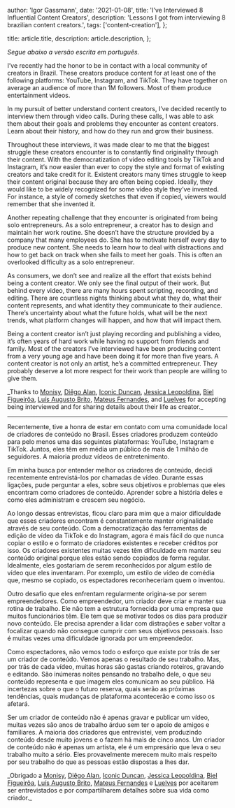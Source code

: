 
  author: 'Igor Gassmann',
  date: '2021-01-08',
  title: 'I’ve Interviewed 8 Influential Content Creators',
  description: 'Lessons I got from interviewing 8 brazilian content creators.',
  tags: ['content-creation'],
};

  title: article.title,
  description: article.description,
};


_Segue abaixo a versão escrita em português._

I’ve recently had the honor to be in contact with a local community of creators in Brazil. These
creators produce content for at least one of the following platforms: YouTube, Instagram, and
TikTok. They have together on average an audience of more than 1M followers. Most of them produce
entertainment videos.

In my pursuit of better understand content creators, I’ve decided recently to interview them through
video calls. During these calls, I was able to ask them about their goals and problems they
encounter as content creators. Learn about their history, and how do they run and grow their
business.

Throughout these interviews, it was made clear to me that the biggest struggle these creators
encounter is to constantly find originality through their content. With the democratization of video
editing tools by TikTok and Instagram, it’s now easier than ever to copy the style and format of
existing creators and take credit for it. Existent creators many times struggle to keep their
content original because they are often being copied. Ideally, they would like to be widely
recognized for some video style they’ve invented. For instance, a style of comedy sketches that even
if copied, viewers would remember that she invented it.

Another repeating challenge that they encounter is originated from being solo entrepreneurs. As a
solo entrepreneur, a creator has to design and maintain her work routine. She doesn’t have the
structure provided by a company that many employees do. She has to motivate herself every day to
produce new content. She needs to learn how to deal with distractions and how to get back on track
when she fails to meet her goals. This is often an overlooked difficulty as a solo entrepreneur.

As consumers, we don’t see and realize all the effort that exists behind being a content creator. We
only see the final output of their work. But behind every video, there are many hours spent
scripting, recording, and editing. There are countless nights thinking about what they do, what
their content represents, and what identity they communicate to their audience. There’s uncertainty
about what the future holds, what will be the next trends, what platform changes will happen, and
how that will impact them.

Being a content creator isn’t just playing recording and publishing a video, it’s often years of
hard work while having no support from friends and family. Most of the creators I’ve interviewed
have been producing content from a very young age and have been doing it for more than five years. A
content creator is not only an artist, he’s a committed entrepreneur. They probably deserve a lot
more respect for their work than people are willing to give them.

_Thanks to [Monisy](https://www.instagram.com/mmonisy/), [Diêgo
Alan](https://www.instagram.com/diegoalan_/),
[Iconic Duncan](https://www.instagram.com/iconicduncan/),
[Jessica Leopoldina](https://www.instagram.com/oxeejessica/),
[Biel Figueirôa](https://www.instagram.com/bielfiigueiroa/),
[Luís Augusto Brito](https://www.instagram.com/luisaugustobrito/),
[Mateus Fernandes](https://www.instagram.com/mateusfernanded/), and
[Luelves](https://www.instagram.com/luelvesfelix/) for accepting being interviewed and for sharing
details about their life as creator.\_

---

Recentemente, tive a honra de estar em contato com uma comunidade local de criadores de conteúdo no
Brasil. Esses criadores produzem conteúdo para pelo menos uma das seguintes plataformas: YouTube,
Instagram e TikTok. Juntos, eles têm em média um público de mais de 1 milhão de seguidores. A
maioria produz vídeos de entretenimento.

Em minha busca por entender melhor os criadores de conteúdo, decidi recentemente entrevistá-los por
chamadas de vídeo. Durante essas ligações, pude perguntar a eles, sobre seus objetivos e problemas
que eles encontram como criadores de conteúdo. Aprender sobre a história deles e como eles
administram e crescem seu negócio.

Ao longo dessas entrevistas, ficou claro para mim que a maior dificuldade que esses criadores
encontram é constantemente manter originalidade através de seu conteúdo. Com a democratização das
ferramentas de edição de vídeo da TikTok e do Instagram, agora é mais fácil do que nunca copiar o
estilo e o formato de criadores existentes e receber créditos por isso. Os criadores existentes
muitas vezes têm dificuldade em manter seu conteúdo original porque eles estão sendo copiados de
forma regular. Idealmente, eles gostariam de serem reconhecidos por algum estilo de vídeo que eles
inventaram. Por exemplo, um estilo de vídeo de comédia que, mesmo se copiado, os espectadores
reconheceriam quem o inventou.

Outro desafio que eles enfrentam regularmente origina-se por serem empreendedores. Como
empreendedor, um criador deve criar e manter sua rotina de trabalho. Ele não tem a estrutura
fornecida por uma empresa que muitos funcionários têm. Ele tem que se motivar todos os dias para
produzir novo conteúdo. Ele precisa aprender a lidar com distrações e saber voltar a focalizar
quando não consegue cumprir com seus objetivos pessoais. Isso é muitas vezes uma dificuldade
ignorada por um empreendedor.

Como espectadores, não vemos todo o esforço que existe por trás de ser um criador de conteúdo. Vemos
apenas o resultado de seu trabalho. Mas, por trás de cada vídeo, muitas horas são gastas criando
roteiros, gravando e editando. São inúmeras noites pensando no trabalho dele, o que seu conteúdo
representa e que imagem eles comunicam ao seu público. Há incertezas sobre o que o futuro reserva,
quais serão as próximas tendências, quais mudanças de plataforma acontecerão e como isso os afetará.

Ser um criador de conteúdo não é apenas gravar e publicar um vídeo, muitas vezes são anos de
trabalho árduo sem ter o apoio de amigos e familiares. A maioria dos criadores que entrevistei, vem
produzindo conteúdo desde muito jovens e o fazem há mais de cinco anos. Um criador de conteúdo não é
apenas um artista, ele é um empresário que leva o seu trabalho muito a sério. Eles provavelmente
merecem muito mais respeito por seu trabalho do que as pessoas estão dispostas a lhes dar.

_Obrigado a [Monisy](https://www.instagram.com/mmonisy/), [Diêgo
Alan](https://www.instagram.com/diegoalan_/),
[Iconic Duncan](https://www.instagram.com/iconicduncan/),
[Jessica Leopoldina](https://www.instagram.com/oxeejessica/),
[Biel Figueirôa](https://www.instagram.com/bielfiigueiroa/),
[Luís Augusto Brito](https://www.instagram.com/luisaugustobrito/),
[Mateus Fernandes](https://www.instagram.com/mateusfernanded/) e
[Luelves](https://www.instagram.com/luelvesfelix/) por aceitarem ser entrevistados e por
compartilharem detalhes sobre sua vida como criador.\_
